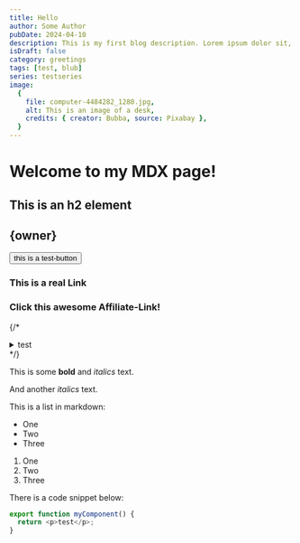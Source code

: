 ```yaml
---
title: Hello
author: Some Author
pubDate: 2024-04-10
description: This is my first blog description. Lorem ipsum dolor sit, amet consectetur adipisicing elit. Laboriosam officiis iste sapiente labore voluptates expedita aspernatur quae neque, nam recusandae?
isDraft: false
category: greetings
tags: [test, blub]
series: testseries
image:
  {
    file: computer-4484282_1280.jpg,
    alt: This is an image of a desk,
    credits: { creator: Bubba, source: Pixabay },
  }
---
```


# Welcome to my MDX page!

## This is an h2 element

## {owner}

<button>this is a test-button</button>

### This is a real Link

### Click this awesome <AffiliateLink partner="honeypot" tooltip="This is customized tooltip text!" >Affiliate-Link!</AffiliateLink>

{/* <details> */}
{/* <summary>test</summary>bla */}
{/* </details> */}

This is some **bold** and _italics_ text.

And another _italics_ text.

This is a list in markdown:

- One
- Two
- Three

1. One
1. Two
1. Three

There is a code snippet below:

```ts
export function myComponent() {
  return <p>test</p>;
}
```
